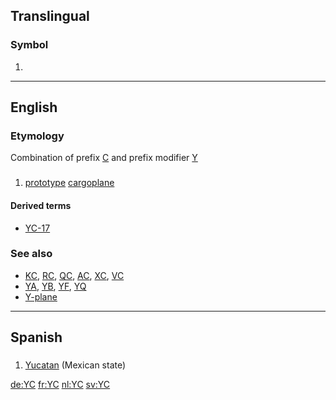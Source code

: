 {{also|yC|ус|үс|ᎩᏟ}}
==Translingual==

===Symbol===
{{mul-symbol}}

# {{SI-unit-abb|yotta|coulomb|[[electric charge]]}}

----

==English==

===Etymology===
Combination of prefix [[C]] and prefix modifier [[Y]]

==={{initialism-old|en}}===
{{head|en|prefix|head=[[Y]][[C]]}}

# {{context|US|military|aviation|lang=en}} [[prototype]] [[cargoplane]] {{qualifier|prefix}}

====Derived terms====
* [[YC-17]]

===See also===
* [[KC]], [[RC]], [[QC]], [[AC]], [[XC]], [[VC]]
* [[YA]], [[YB]], [[YF]], [[YQ]]
* [[Y-plane]]

----

==Spanish==

==={{abbreviation-old|es}}===
{{head|es|abbreviation}}

# [[Yucatan]] (Mexican state)

[[de:YC]]
[[fr:YC]]
[[nl:YC]]
[[sv:YC]]